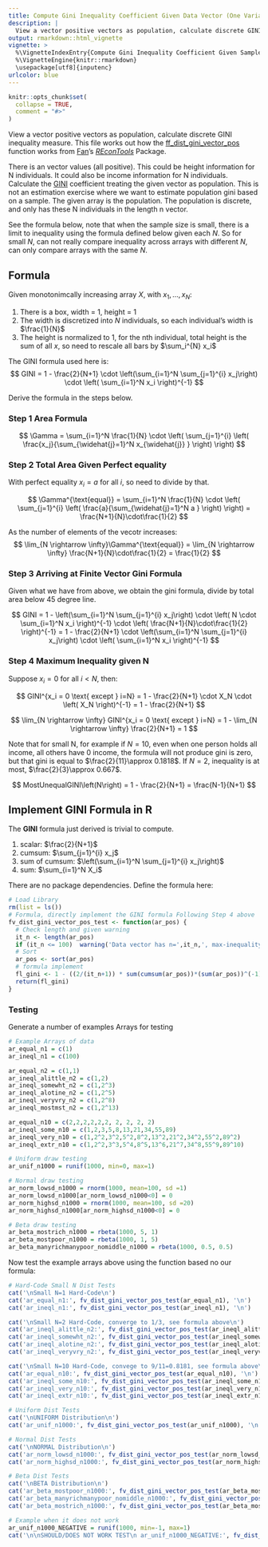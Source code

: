 ```yaml
---
title: Compute Gini Inequality Coefficient Given Data Vector (One Variable)
description: |
  View a vector positive vectors as population, calculate discrete GINI inequality measure.
output: rmarkdown::html_vignette
vignette: >
  %\VignetteIndexEntry{Compute Gini Inequality Coefficient Given Sample (One Variable)}
  %\VignetteEngine{knitr::rmarkdown}
  \usepackage[utf8]{inputenc}
urlcolor: blue
---
```


```r
knitr::opts_chunk$set(
  collapse = TRUE,
  comment = "#>"
)
```

View a vector positive vectors as population, calculate discrete GINI inequality measure. This file works out how the [ff_dist_gini_vector_pos](https://fanwangecon.github.io/REconTools/reference/ff_dist_gini_vector_pos.html) function works from [Fan](https://fanwangecon.github.io/)'s *[REconTools](https://fanwangecon.github.io/REconTools/)* Package.

There is an vector values (all positive). This could be height information for N individuals. It could also be income information for N individuals. Calculate the [GINI](https://en.wikipedia.org/wiki/Gini_coefficient) coefficient treating the given vector as population. This is not an estimation exercise where we want to estimate population gini based on a sample. The given array is the population. The population is discrete, and only has these N individuals in the length n vector.

See the formula below, note that when the sample size is small, there is a limit to inequality using the formula defined below given each $N$. So for small $N$, can not really compare inequality across arrays with different $N$, can only compare arrays with the same $N$.

## Formula

Given monotonimcally increasing array $X$, with $x_1,...,x_N$:

1. There is a box, width = 1, height = 1
2. The width is discretized into $N$ individuals, so each individual's width is $\frac{1}{N}$
3. The height is normalized to 1, for the nth individual, total height is the sum of all $x$, so need to rescale all bars by $\sum_i^{N} x_i$

The GINI formula used here is:
$$
 GINI =
  1 - \frac{2}{N+1}
  \cdot
  \left(\sum_{i=1}^N \sum_{j=1}^{i} x_j\right)
  \cdot
  \left(
    \sum_{i=1}^N x_i
  \right)^{-1}
$$

Derive the formula in the steps below.

### Step 1 Area Formula

$$
 \Gamma = \sum_{i=1}^N \frac{1}{N} \cdot \left(
     \sum_{j=1}^{i} \left(
      \frac{x_j}{\sum_{\widehat{j}=1}^N x_{\widehat{j}} }
      \right)
  \right)
$$

### Step 2 Total Area Given Perfect equality

With perfect equality $x_i=a$ for all $i$, so need to divide by that.

$$
 \Gamma^{\text{equal}} = \sum_{i=1}^N \frac{1}{N} \cdot \left(
     \sum_{j=1}^{i} \left(
      \frac{a}{\sum_{\widehat{j}=1}^N a }
      \right)
  \right)
  = \frac{N+1}{N}\cdot\frac{1}{2}
$$

As the number of elements of the vecotr increases:
$$
 \lim_{N \rightarrow \infty}\Gamma^{\text{equal}}
  = \lim_{N \rightarrow \infty} \frac{N+1}{N}\cdot\frac{1}{2}
  = \frac{1}{2}
$$

### Step 3 Arriving at Finite Vector Gini Formula

Given what we have from above, we obtain the gini formula, divide by total area below 45 degree line.

$$
 GINI =
  1 -
  \left(\sum_{i=1}^N \sum_{j=1}^{i} x_j\right)
  \cdot
  \left(
    N \cdot \sum_{i=1}^N x_i
  \right)^{-1}
  \cdot
  \left( \frac{N+1}{N}\cdot\frac{1}{2} \right)^{-1}
  =
  1 - \frac{2}{N+1}
  \cdot
  \left(\sum_{i=1}^N \sum_{j=1}^{i} x_j\right)
  \cdot
  \left(
    \sum_{i=1}^N x_i
  \right)^{-1}
$$

### Step 4 Maximum Inequality given N

Suppose $x_i=0$ for all $i<N$, then:

$$
 GINI^{x_i = 0 \text{ except } i=N}
 =
  1 - \frac{2}{N+1}
  \cdot
  X_N
  \cdot
  \left(
    X_N
  \right)^{-1}
 =
 1 - \frac{2}{N+1}
$$

$$
 \lim_{N \rightarrow \infty} GINI^{x_i = 0 \text{ except } i=N}
 =
 1 -
 \lim_{N \rightarrow \infty}
 \frac{2}{N+1}
 = 1
$$

Note that for small N, for example if $N=10$, even when one person holds all income, all others have 0 income, the formula will not produce gini is zero, but that gini is equal to $\frac{2}{11}\approx 0.1818$. If $N=2$, inequality is at most, $\frac{2}{3}\approx 0.667$.

$$
 MostUnequalGINI\left(N\right) = 1 - \frac{2}{N+1} = \frac{N-1}{N+1}
$$

## Implement GINI Formula in R

The **GINI** formula just derived is trivial to compute.

1. scalar: $\frac{2}{N+1}$
2. cumsum: $\sum_{j=1}^{i} x_j$
3. sum of cumsum: $\left(\sum_{i=1}^N \sum_{j=1}^{i} x_j\right)$
3. sum: $\sum_{i=1}^N X_i$

There are no package dependencies. Define the formula here:

```r
# Load Library
rm(list = ls())
# Formula, directly implement the GINI formula Following Step 4 above
fv_dist_gini_vector_pos_test <- function(ar_pos) {
  # Check length and given warning
  it_n <- length(ar_pos)
  if (it_n <= 100)  warning('Data vector has n=',it_n,', max-inequality/max-gini=',(it_n-1)/(it_n + 1))
  # Sort
  ar_pos <- sort(ar_pos)
  # formula implement
  fl_gini <- 1 - ((2/(it_n+1)) * sum(cumsum(ar_pos))*(sum(ar_pos))^(-1))
  return(fl_gini)
}
```

### Testing

Generate a number of examples Arrays for testing

```r
# Example Arrays of data
ar_equal_n1 = c(1)
ar_ineql_n1 = c(100)

ar_equal_n2 = c(1,1)
ar_ineql_alittle_n2 = c(1,2)
ar_ineql_somewht_n2 = c(1,2^3)
ar_ineql_alotine_n2 = c(1,2^5)
ar_ineql_veryvry_n2 = c(1,2^8)
ar_ineql_mostmst_n2 = c(1,2^13)

ar_equal_n10 = c(2,2,2,2,2,2, 2, 2, 2, 2)
ar_ineql_some_n10 = c(1,2,3,5,8,13,21,34,55,89)
ar_ineql_very_n10 = c(1,2^2,3^2,5^2,8^2,13^2,21^2,34^2,55^2,89^2)
ar_ineql_extr_n10 = c(1,2^2,3^3,5^4,8^5,13^6,21^7,34^8,55^9,89^10)

# Uniform draw testing
ar_unif_n1000 = runif(1000, min=0, max=1)

# Normal draw testing
ar_norm_lowsd_n1000 = rnorm(1000, mean=100, sd =1)
ar_norm_lowsd_n1000[ar_norm_lowsd_n1000<0] = 0
ar_norm_highsd_n1000 = rnorm(1000, mean=100, sd =20)
ar_norm_highsd_n1000[ar_norm_highsd_n1000<0] = 0

# Beta draw testing
ar_beta_mostrich_n1000 = rbeta(1000, 5, 1)
ar_beta_mostpoor_n1000 = rbeta(1000, 1, 5)
ar_beta_manyrichmanypoor_nomiddle_n1000 = rbeta(1000, 0.5, 0.5)
```

Now test the example arrays above using the function based no our formula:

```r
# Hard-Code Small N Dist Tests
cat('\nSmall N=1 Hard-Code\n')
cat('ar_equal_n1:', fv_dist_gini_vector_pos_test(ar_equal_n1), '\n')
cat('ar_ineql_n1:', fv_dist_gini_vector_pos_test(ar_ineql_n1), '\n')

cat('\nSmall N=2 Hard-Code, converge to 1/3, see formula above\n')
cat('ar_ineql_alittle_n2:', fv_dist_gini_vector_pos_test(ar_ineql_alittle_n2), '\n')
cat('ar_ineql_somewht_n2:', fv_dist_gini_vector_pos_test(ar_ineql_somewht_n2), '\n')
cat('ar_ineql_alotine_n2:', fv_dist_gini_vector_pos_test(ar_ineql_alotine_n2), '\n')
cat('ar_ineql_veryvry_n2:', fv_dist_gini_vector_pos_test(ar_ineql_veryvry_n2), '\n')

cat('\nSmall N=10 Hard-Code, convege to 9/11=0.8181, see formula above\n')
cat('ar_equal_n10:', fv_dist_gini_vector_pos_test(ar_equal_n10), '\n')
cat('ar_ineql_some_n10:', fv_dist_gini_vector_pos_test(ar_ineql_some_n10), '\n')
cat('ar_ineql_very_n10:', fv_dist_gini_vector_pos_test(ar_ineql_very_n10), '\n')
cat('ar_ineql_extr_n10:', fv_dist_gini_vector_pos_test(ar_ineql_extr_n10), '\n')

# Uniform Dist Tests
cat('\nUNIFORM Distribution\n')
cat('ar_unif_n1000:', fv_dist_gini_vector_pos_test(ar_unif_n1000), '\n')

# Normal Dist Tests
cat('\nNORMAL Distribution\n')
cat('ar_norm_lowsd_n1000:', fv_dist_gini_vector_pos_test(ar_norm_lowsd_n1000), '\n')
cat('ar_norm_highsd_n1000:', fv_dist_gini_vector_pos_test(ar_norm_highsd_n1000), '\n')

# Beta Dist Tests
cat('\nBETA Distribution\n')
cat('ar_beta_mostpoor_n1000:', fv_dist_gini_vector_pos_test(ar_beta_mostpoor_n1000), '\n')
cat('ar_beta_manyrichmanypoor_nomiddle_n1000:', fv_dist_gini_vector_pos_test(ar_beta_manyrichmanypoor_nomiddle_n1000), '\n')
cat('ar_beta_mostrich_n1000:', fv_dist_gini_vector_pos_test(ar_beta_mostrich_n1000), '\n')

# Example when it does not work
ar_unif_n1000_NEGATIVE = runif(1000, min=-1, max=1)
cat('\n\nSHOULD/DOES NOT WORK TEST\n ar_unif_n1000_NEGATIVE:', fv_dist_gini_vector_pos_test(ar_unif_n1000_NEGATIVE), '\n')
```
